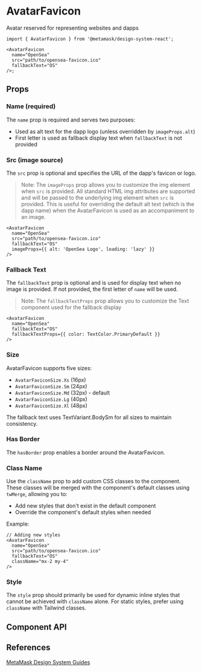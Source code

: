 

# AvatarFavicon

Avatar reserved for representing websites and dapps

```tsx
import { AvatarFavicon } from '@metamask/design-system-react';

<AvatarFavicon
  name="OpenSea"
  src="path/to/opensea-favicon.ico"
  fallbackText="OS"
/>;
```

<Canvas of={AvatarFaviconStories.Default} />

## Props

### Name (required)

The `name` prop is required and serves two purposes:

- Used as alt text for the dapp logo (unless overridden by `imageProps.alt`)
- First letter is used as fallback display text when `fallbackText` is not provided

<Canvas of={AvatarFaviconStories.Name} />

### Src (image source)

The `src` prop is optional and specifies the URL of the dapp's favicon or logo.

<Canvas of={AvatarFaviconStories.Src} />

> Note: The `imageProps` prop allows you to customize the img element when `src` is provided. All standard HTML img attributes are supported and will be passed to the underlying img element when `src` is provided. This is useful for overriding the default alt text (which is the dapp name) when the AvatarFavicon is used as an accompaniment to an image.

```tsx
<AvatarFavicon
  name="OpenSea"
  src="path/to/opensea-favicon.ico"
  fallbackText="OS"
  imageProps={{ alt: 'OpenSea Logo', loading: 'lazy' }}
/>
```

### Fallback Text

The `fallbackText` prop is optional and is used for display text when no image is provided. If not provided, the first letter of `name` will be used.

<Canvas of={AvatarFaviconStories.FallbackText} />

> Note: The `fallbackTextProps` prop allows you to customize the Text component used for the fallback display

```tsx
<AvatarFavicon
  name="OpenSea"
  fallbackText="OS"
  fallbackTextProps={{ color: TextColor.PrimaryDefault }}
/>
```

### Size

AvatarFavicon supports five sizes:

- `AvatarFaviconSize.Xs` (16px)
- `AvatarFaviconSize.Sm` (24px)
- `AvatarFaviconSize.Md` (32px) - default
- `AvatarFaviconSize.Lg` (40px)
- `AvatarFaviconSize.Xl` (48px)

The fallback text uses TextVariant.BodySm for all sizes to maintain consistency.

<Canvas of={AvatarFaviconStories.Size} />

### Has Border

The `hasBorder` prop enables a border around the AvatarFavicon.

<Canvas of={AvatarFaviconStories.HasBorder} />

### Class Name

Use the `className` prop to add custom CSS classes to the component. These classes will be merged with the component's default
classes using `twMerge`, allowing you to:

- Add new styles that don't exist in the default component
- Override the component's default styles when needed

Example:

```tsx
// Adding new styles
<AvatarFavicon
  name="OpenSea"
  src="path/to/opensea-favicon.ico"
  fallbackText="OS"
  className="mx-2 my-4"
/>
```

### Style

The `style` prop should primarily be used for dynamic inline styles that cannot be achieved with `className` alone. For static styles, prefer using `className` with Tailwind classes.

## Component API

<Controls of={AvatarFaviconStories.Default} />

## References

[MetaMask Design System Guides](https://www.notion.so/MetaMask-Design-System-Guides-Design-f86ecc914d6b4eb6873a122b83c12940)
